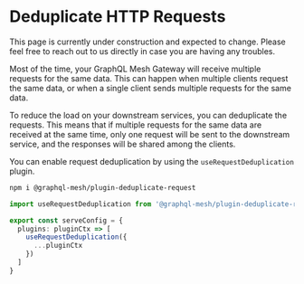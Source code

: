 
# Deduplicate HTTP Requests

<Callout>
  This page is currently under construction and expected to change. Please feel free to reach out to
  us directly in case you are having any troubles.
</Callout>

Most of the time, your GraphQL Mesh Gateway will receive multiple requests for the same data. This
can happen when multiple clients request the same data, or when a single client sends multiple
requests for the same data.

To reduce the load on your downstream services, you can deduplicate the requests. This means that if
multiple requests for the same data are received at the same time, only one request will be sent to
the downstream service, and the responses will be shared among the clients.

You can enable request deduplication by using the `useRequestDeduplication` plugin.

```sh npm2yarn
npm i @graphql-mesh/plugin-deduplicate-request
```

```ts filename="mesh.config.ts"
import useRequestDeduplication from '@graphql-mesh/plugin-deduplicate-request'

export const serveConfig = {
  plugins: pluginCtx => [
    useRequestDeduplication({
      ...pluginCtx
    })
  ]
}
```

